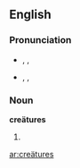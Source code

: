 ==English==

===Pronunciation===
* {{a|UK}} {{enPR|krē.ā'tyo͝əz}}, {{IPA|/kɹiːˈeɪtjʊəz/}}, {{SAMPA|/kr\i:"eItju@z/}}
* {{a|US}} {{enPR|krē.ā'chərz}}, {{IPA|/kɻiːˈeɪʧɚz/}}, {{SAMPA|/kr\`i:"eItS@`z/}}

===Noun===
'''creätures''' {{p}}

# {{plural of|[[creäture#English|creäture]]}}

[[ar:creätures]]